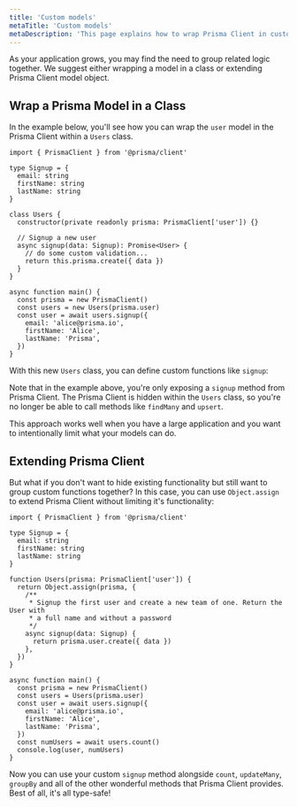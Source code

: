 ```yaml
---
title: 'Custom models'
metaTitle: 'Custom models'
metaDescription: 'This page explains how to wrap Prisma Client in custom models'
---
```


<TopBlock>

As your application grows, you may find the need to group related logic together. We suggest either wrapping a model in a class or extending Prisma Client model object.

</TopBlock>

## Wrap a Prisma Model in a Class

In the example below, you'll see how you can wrap the `user` model in the Prisma Client within a `Users` class.

```tsx
import { PrismaClient } from '@prisma/client'

type Signup = {
  email: string
  firstName: string
  lastName: string
}

class Users {
  constructor(private readonly prisma: PrismaClient['user']) {}

  // Signup a new user
  async signup(data: Signup): Promise<User> {
    // do some custom validation...
    return this.prisma.create({ data })
  }
}

async function main() {
  const prisma = new PrismaClient()
  const users = new Users(prisma.user)
  const user = await users.signup({
    email: 'alice@prisma.io',
    firstName: 'Alice',
    lastName: 'Prisma',
  })
}
```

With this new `Users` class, you can define custom functions like `signup`:

Note that in the example above, you're only exposing a `signup` method from Prisma Client. The Prisma Client is hidden within the `Users` class, so you're no longer be able to call methods like `findMany` and `upsert`.

This approach works well when you have a large application and you want to intentionally limit what your models can do.

## Extending Prisma Client

But what if you don't want to hide existing functionality but still want to group custom functions together? In this case, you can use `Object.assign` to extend Prisma Client without limiting it's functionality:

```tsx
import { PrismaClient } from '@prisma/client'

type Signup = {
  email: string
  firstName: string
  lastName: string
}

function Users(prisma: PrismaClient['user']) {
  return Object.assign(prisma, {
    /**
     * Signup the first user and create a new team of one. Return the User with
     * a full name and without a password
     */
    async signup(data: Signup) {
      return prisma.user.create({ data })
    },
  })
}

async function main() {
  const prisma = new PrismaClient()
  const users = Users(prisma.user)
  const user = await users.signup({
    email: 'alice@prisma.io',
    firstName: 'Alice',
    lastName: 'Prisma',
  })
  const numUsers = await users.count()
  console.log(user, numUsers)
}
```

Now you can use your custom `signup` method alongside `count`, `updateMany`, `groupBy` and all of the other wonderful methods that Prisma Client provides. Best of all, it's all type-safe!
